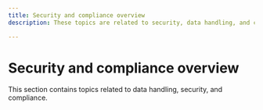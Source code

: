 ```yaml
---
title: Security and compliance overview
description: These topics are related to security, data handling, and compliance.

---
```


# Security and compliance overview

This section contains topics related to data handling, security, and compliance.